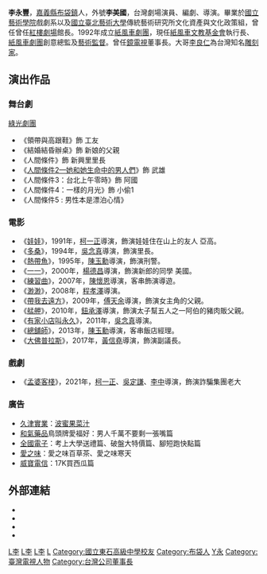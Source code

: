 {{unreferenced|time=2012-11-19T09:23:51+00:00}}
{{藝人
|姓名 = 李永豐
|類型 = 男演員
|圖片 =<!--建議使用自由版權圖像-->
|圖片尺寸 =
|圖片簡介 =
|本名 =
|羅馬拼音 = Lee Yung-feng
|英文名 =
|暱稱 = 李美國
|其他藝名 =
|國籍 = {{ROC}}
|民族 =
|籍貫 =
|出生日期 = {{birth date and age|1962|3|3}}
|出生地點 = {{TWN}}[[嘉義縣|嘉義縣]]
|逝世日期 =
|逝世地點 =
|職業 = 劇場演員、編劇、導演
|語言 =
|教育程度 = [[國立東石高級中學|嘉義東石高中]]<br>[[國立藝術學院|國立藝術學院]]戲劇系<br>[[國立臺北藝術大學|國立臺北藝術大學]]傳統藝術研究所文化資產與文化政策組
|宗教信仰 = 
|配偶 = 已婚
|兒女 = 兒子（約{{age|2002|0|0}}歲）<br>女兒（約{{age|2004|0|0}}歲）
|父母 =
|音樂類型 =
|演奏樂器 =
|出道地點 =
|出道作 =
|出道日期 =
|代表作 =
|活躍年代 =
|唱片公司 =
|經紀公司 =
|網站 =
|相關團體 = [[紙風車劇團|紙風車劇團]]
|獎項 =
|IMDb = 3822177
|現任成員 =
|過往成員 =
|音樂專輯 =
|電影 =
|主持節目 =
|電視劇 =
|廣播劇 =
|舞台劇 =
|書籍 =
}}
'''李永豐'''{{BD|1962年|3月3日|||L李}}，[[嘉義縣|嘉義縣]][[布袋鎮|布袋鎮]]人，外號'''李美國'''，台灣劇場演員、編劇、導演。畢業於[[國立藝術學院|國立藝術學院]]戲劇系以及[[國立臺北藝術大學|國立臺北藝術大學]]傳統藝術研究所文化資產與文化政策組，曾任曾任[[西門紅樓|紅樓劇場]]館長。1992年成立[[紙風車劇團|紙風車劇團]]，現任[[紙風車文教基金會|紙風車文教基金會]]執行長、[[紙風車劇團|紙風車劇團]]創意總監及[[藝術監督|藝術監督]]。曾任[[鏡電視|鏡電視]]董事長。大哥[[李良仁|李良仁]]為台灣知名[[雕刻家|雕刻家]]。

==演出作品==

===舞台劇===
[[綠光劇團|綠光劇團]]
*《領帶與高跟鞋》飾 工友
*《結婚結昏辦桌》飾 新娘的父親
*《人間條件》飾 新興里里長
*《[[人間條件2—她和她生命中的男人們|人間條件2—她和她生命中的男人們]]》飾 武雄
*《人間條件3：台北上午零時》飾 阿國
*《人間條件4：一樣的月光》飾 小偷1
*《人間條件5 : 男性本是漂泊心情》

===電影===
*《[[娃娃_(電影)|娃娃]]》，1991年，[[柯一正|柯一正]]導演，飾演娃娃住在山上的友人 亞高。
*《[[多桑_(電影)|多桑]]》，1994年，[[吳念真|吳念真]]導演，飾演里長。
*《[[熱帶魚|熱帶魚]]》，1995年，[[陳玉勳|陳玉勳]]導演，飾演刑警。
*《[[一一|一一]]》，2000年，[[楊德昌|楊德昌]]導演，飾演新郎的同學 美國。
*《[[練習曲_(電影)|練習曲]]》，2007年，[[陳懷恩|陳懷恩]]導演，客串飾演導遊。
*《[[渺渺|渺渺]]》，2008年，[[程孝澤|程孝澤]]導演。
*《[[帶我去遠方|帶我去遠方]]》，2009年，[[傅天余|傅天余]]導演，飾演女主角的父親。
*《[[艋舺_(電影)|艋舺]]》，2010年，[[鈕承澤|鈕承澤]]導演，飾演太子幫五人之一阿伯的豬肉販父親。
*《[[有家小店叫永久|有家小店叫永久]]》，2011年，[[吳念真|吳念真]]導演。
*《[[總舖師_(電影)|總舖師]]》，2013年，[[陳玉勳|陳玉勳]]導演，客串飯店經理。
*《[[大佛普拉斯|大佛普拉斯]]》，2017年，[[黃信堯|黃信堯]]導演，飾演副議長。

===戲劇===
*《[[孟婆客棧_(電視劇)|孟婆客棧]]》，2021年，[[柯一正|柯一正]]、[[吳定謙|吳定謙]]、[[李中|李中]]導演，飾演詐騙集團老大

===廣告===
*[[久津實業|久津實業]]：[[波蜜果菜汁|波蜜果菜汁]]
*[[和氣藥品|和氣藥品]]鳥頭牌愛福好：男人千萬不要剩一張嘴篇
*[[全國電子|全國電子]]：考上大學送禮篇、破盤大特價篇、腳短跑快點篇
*[[愛之味|愛之味]]：愛之味百草茶、愛之味寒天
*[[威寶電信|威寶電信]]：17K買西瓜篇

==外部連結==
* {{Facebook page|profile=y|100003827968781}}
* {{imdb name|3822177}}{{en}}
* {{hkmdb name|35844}}
* {{Mtime people|899613}}

[[Category:臺灣舞臺劇導演|L李]]
[[Category:臺灣電影男演員|L李]]
[[Category:藝術監督|L李]]
[[Category:國立藝術學院校友|L]]
[[Category:國立東石高級中學校友|Category:國立東石高級中學校友]]
[[Category:布袋人|Category:布袋人]]
[[Category:李姓|Y永]]
[[Category:臺灣電視人物|Category:臺灣電視人物]]
[[Category:台灣公司董事長|Category:台灣公司董事長]]